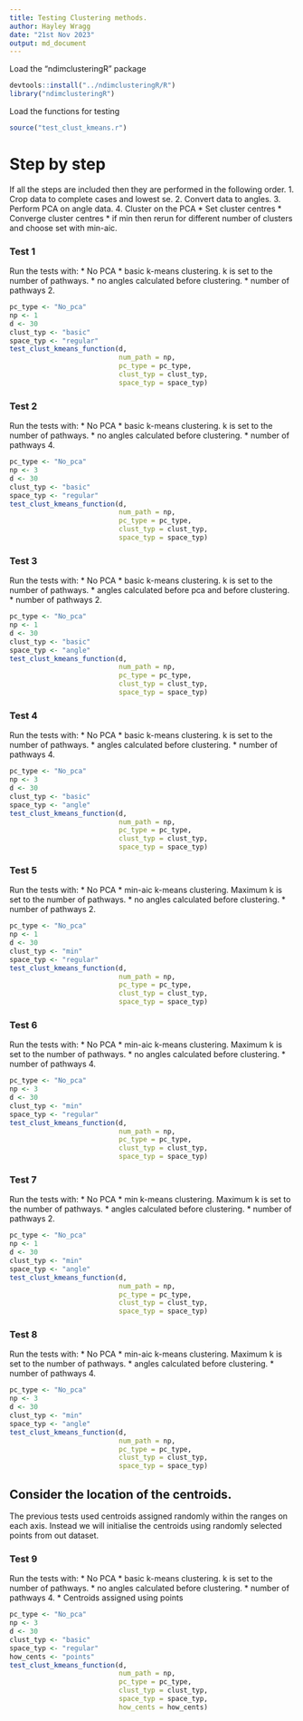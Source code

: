 ```yaml
---
title: Testing Clustering methods.
author: Hayley Wragg
date: "21st Nov 2023"
output: md_document
---
```

Load the "ndimclusteringR" package
```r
devtools::install("../ndimclusteringR/R")
library("ndimclusteringR")
```
Load the functions for testing
```r
source("test_clust_kmeans.r")
```
# Step by step
If all the steps are included then they are performed in the following order.
1. Crop data to complete cases and lowest se.
2. Convert data to angles.
3. Perform PCA on angle data.
4. Cluster on the PCA
  * Set cluster centres
  * Converge cluster centres
  * if min then rerun for different number of clusters and choose set with min-aic.
  
### Test 1
Run the tests with:
* No PCA
* basic k-means clustering. k is set to the number of pathways.
* no angles calculated before clustering.
* number of pathways 2.
```r
pc_type <- "No_pca"
np <- 1
d <- 30
clust_typ <- "basic"
space_typ <- "regular"
test_clust_kmeans_function(d,
                           num_path = np,
                           pc_type = pc_type,
                           clust_typ = clust_typ,
                           space_typ = space_typ)
```
### Test 2
Run the tests with:
* No PCA
* basic k-means clustering. k is set to the number of pathways.
* no angles calculated before clustering.
* number of pathways 4.
```r
pc_type <- "No_pca"
np <- 3
d <- 30
clust_typ <- "basic"
space_typ <- "regular"
test_clust_kmeans_function(d,
                           num_path = np,
                           pc_type = pc_type,
                           clust_typ = clust_typ,
                           space_typ = space_typ)
```
### Test 3
Run the tests with:
* No PCA
* basic k-means clustering. k is set to the number of pathways.
* angles calculated before pca and before clustering.
* number of pathways 2.
```r
pc_type <- "No_pca"
np <- 1
d <- 30
clust_typ <- "basic"
space_typ <- "angle"
test_clust_kmeans_function(d,
                           num_path = np,
                           pc_type = pc_type,
                           clust_typ = clust_typ,
                           space_typ = space_typ)
```
### Test 4
Run the tests with:
* No PCA
* basic k-means clustering. k is set to the number of pathways.
* angles calculated before clustering.
* number of pathways 4.
```r
pc_type <- "No_pca"
np <- 3
d <- 30
clust_typ <- "basic"
space_typ <- "angle"
test_clust_kmeans_function(d,
                           num_path = np,
                           pc_type = pc_type,
                           clust_typ = clust_typ,
                           space_typ = space_typ)
```
### Test 5
Run the tests with:
* No PCA
* min-aic k-means clustering. Maximum k is set to the number of pathways.
* no angles calculated before clustering.
* number of pathways 2.
```r
pc_type <- "No_pca"
np <- 1
d <- 30
clust_typ <- "min"
space_typ <- "regular"
test_clust_kmeans_function(d,
                           num_path = np,
                           pc_type = pc_type,
                           clust_typ = clust_typ,
                           space_typ = space_typ)
```
### Test 6
Run the tests with:
* No PCA
* min-aic k-means clustering. Maximum k is set to the number of pathways.
* no angles calculated before clustering.
* number of pathways 4.
```r
pc_type <- "No_pca"
np <- 3
d <- 30
clust_typ <- "min"
space_typ <- "regular"
test_clust_kmeans_function(d,
                           num_path = np,
                           pc_type = pc_type,
                           clust_typ = clust_typ,
                           space_typ = space_typ)
```
### Test 7
Run the tests with:
* No PCA
* min k-means clustering. Maximum k is set to the number of pathways.
* angles calculated before clustering.
* number of pathways 2.
```r
pc_type <- "No_pca"
np <- 1
d <- 30
clust_typ <- "min"
space_typ <- "angle"
test_clust_kmeans_function(d,
                           num_path = np,
                           pc_type = pc_type,
                           clust_typ = clust_typ,
                           space_typ = space_typ)
```
### Test 8
Run the tests with:
* No PCA
* min-aic k-means clustering. Maximum k is set to the number of pathways.
* angles calculated before clustering.
* number of pathways 4.
```r
pc_type <- "No_pca"
np <- 3
d <- 30
clust_typ <- "min"
space_typ <- "angle"
test_clust_kmeans_function(d,
                           num_path = np,
                           pc_type = pc_type,
                           clust_typ = clust_typ,
                           space_typ = space_typ)
```
## Consider the location of the centroids. 
The previous tests used centroids assigned randomly within the ranges on each axis. Instead we will initialise the centroids using randomly selected points from out dataset.

### Test 9
Run the tests with:
* No PCA
* basic k-means clustering. k is set to the number of pathways.
* no angles calculated before clustering.
* number of pathways 4.
* Centroids assigned using points
```r
pc_type <- "No_pca"
np <- 3
d <- 30
clust_typ <- "basic"
space_typ <- "regular"
how_cents <- "points"
test_clust_kmeans_function(d,
                           num_path = np,
                           pc_type = pc_type,
                           clust_typ = clust_typ,
                           space_typ = space_typ,
                           how_cents = how_cents)
```